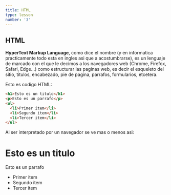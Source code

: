 ```yaml
---
title: HTML
type: lesson
number: '3'
---
```


## HTML

<b>HyperText Markup Language</b>, como dice el nombre (y en informatica practicamente todo esta en ingles asi que a acostumbrarse), es un lenguaje de marcado con el que le decimos a los navegadores web (Chrome, Firefox, Safari, Edge...) como estructurar las paginas web, es decir el esqueleto del sitio, titulos, encabezado, pie de pagina, parrafos, formularios, etcetera.

Esto es codigo HTML:
```html
<h1>Esto es un titulo</h1>
<p>Esto es un parrafo</p>
<ul>
  <li>Primer item</li>
  <li>Segundo item</li>
  <li>Tercer item</li>
</ul>

```

Al ser interpretado por un navegador se ve mas o menos asi:

<h1>Esto es un titulo</h1>

<p>Esto es un parrafo</p>

<ul>
  <li>Primer item</li>
  <li>Segundo item</li>
  <li>Tercer item</li>
</ul>
